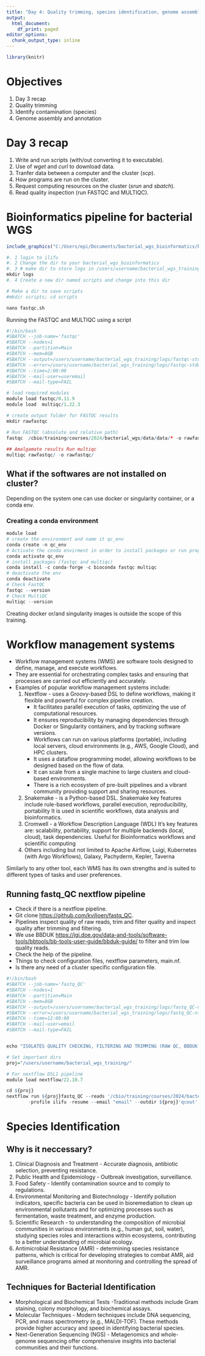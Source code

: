 ```yaml
---
title: "Day 4: Quality trimming, species identification, genome assembly and annotation"
output:
  html_document:
    df_print: paged
editor_options:
  chunk_output_type: inline
---
```


```r
library(knitr)
```

# Objectives
1. Day 3 recap
2. Quality trimming
3. Identify contamination (species)
3. Genome assembly and annotation

# Day 3 recap
1. Write and run scripts (with/out converting it to executable).
2. Use of *wget* and *curl* to download data.
3. Tranfer data between a computer and the cluster (*scp*).
4. How programs are run on the cluster.
5. Request computing resources on the cluster (*srun* and *sbatch*).
6. Read quality inspection (run FASTQC and MULTIQC).

# Bioinformatics pipeline for bacterial WGS

```r
include_graphics("C:/Users/epi/Documents/bacterial_wgs_bioinformatics/bacterial_wgs_workflow.PNG")
```

```r
#. 1 login to ilifu
#. 2 Change the dir to your bacterial_wgs_bioinformatics
#. 3 # make dir to store logs in /users/username/bacterial_wgs_training
mkdir logs
#. 4 Create a new dir named scripts and change into this dir

# Make a dir to save scripts 
#mkdir scripts; cd scripts

nano fastqc.sh
```


Running the FASTQC and MULTIQC using a script
```r
#!/bin/bash
#SBATCH --job-name='fastqc'
#SBATCH --nodes=1 
#SBATCH --partition=Main
#SBATCH --mem=8GB
#SBATCH --output=/users/username/bacterial_wgs_training/logs/fastqc-stdout.txt
#SBATCH --error=/users/username/bacterial_wgs_training/logs/fastqc-stderr.txt
#SBATCH --time=2:00:00
#SBATCH --mail-user=useremail
#SBATCH --mail-type=FAIL

# load required modules
module load fastqc/0.11.9
module load  multiqc/1.22.3 

# create output folder for FASTQC results
mkdir rawfastqc

# Run FASTQC (absolute and relative path)
fastqc  /cbio/training/courses/2024/bacterial_wgs/data/data/* -o rawfastqc/
  
## Amalgamate results Run multiqc
multiqc rawfastqc/ -o rawfastqc/
```

## What if the softwares are not installed on cluster?
Depending on the system one can use docker or singularity container, or a conda env.

### Creating a conda environment

```r
module load 
# create the environment and name it qc_env
conda create -n qc_env
# Activate the conda envirment in order to install packages or run programs
conda activate qc_env
# install packages (fastqc and multiqc)
conda install -c conda-forge -c bioconda fastqc multiqc
# deactivate the env
conda deactivate
# Check FastQC
fastqc --version
# Check MultiQC
multiqc --version
```

Creating docker or/and singularity images is outside the scope of this training.

# Workflow management systems
 - Workflow management systems (WMS) are software tools designed to define, manage, and execute workflows. 
 - They are essential for orchestrating complex tasks and ensuring that processes are carried out efficiently and accurately. 
 - Examples of popular workflow management systems include:
    1. Nextflow - uses a Groovy-based DSL to define workflows, making it flexible and powerful for complex pipeline creation.
       - It facilitates parallel execution of tasks, optimizing the use of computational resources.
       - It ensures reproducibility by managing dependencies through Docker or Singularity containers, and by tracking software versions.
       - Workflows can run on various platforms (portable), including local servers, cloud environments (e.g., AWS, Google Cloud), and HPC clusters.
       - It uses a dataflow programming model, allowing workflows to be designed based on the flow of data.
       - It can scale from a single machine to large clusters and cloud-based environments.
       - There is a rich ecosystem of pre-built pipelines and a vibrant community providing support and sharing resources.
    2. Snakemake - is a Python-based DSL.
    Snakemake key features include rule-based workflows, parallel execution, reproducibility, portability
    It is used in scientific workflows, data analysis and bioinformatics.
    3. Cromwell - a Workflow Description Language (WDL)
    It's key features are: scalability, portability, support for multiple backends (local, cloud), task dependencies.
    Useful for Bioinformatics workflows and scientific computing
    4. Others including but not limited to Apache Airflow, Luigi, Kubernetes (with Argo Workflows), Galaxy, Pachyderm, Kepler, Taverna

Similarly to any other tool, each WMS has its own strengths and is suited to different types of tasks and user preferences. 

## Running fastq_QC nextflow pipeline
 - Check if there is a nextflow pipeline.
 - Git clone <https://github.com/kviljoen/fastq_QC>.
 - Pipelines inspect quality of raw reads, trim and filter quality and inspect quality after trimming and filtering.
 - We use BBDUK <https://jgi.doe.gov/data-and-tools/software-tools/bbtools/bb-tools-user-guide/bbduk-guide/> to filter and trim low quality reads.
 - Check the help of the pipeline.
 - Things to check configuration files, nextflow parameters, main.nf.
 - Is there any need of a cluster specific configuration file.
 
```r
#!/bin/bash
#SBATCH --job-name='fastq_QC'
#SBATCH --nodes=1 
#SBATCH --partition=Main
#SBATCH --mem=8GB
#SBATCH --output=/users/username/bacterial_wgs_training/logs/fastq_QC-nf-stdout.txt
#SBATCH --error=/users/username/bacterial_wgs_training/logs/fastq_QC-nf-stderr.txt
#SBATCH --time=12:00:00
#SBATCH --mail-user=email
#SBATCH --mail-type=FAIL


echo "ISOLATES QUALITY CHECKING, FILTERING AND TRIMMING (RAW QC, BBDUK & POST QC"

# Set important dirs
proj="/users/username/bacterial_wgs_training/"

# For nextflow DSL1 pipeline
module load nextflow/22.10.7

cd ${proj}
nextflow run ${proj}fastq_QC --reads '/cbio/training/courses/2024/bacterial_wgs/data/data/*_R{1,2}_001.fastq.gz' \
        -profile ilifu -resume --email "email" --outdir ${proj}'qcout'
```


# Species Identification
    
## Why is it neccessary?
 1. Clinical Diagnosis and Treatment - Accurate diagnosis, antibiotic selection, preventing resistance.
 2. Public Health and Epidemiology - Outbreak investigation, surveillance.
 3. Food Safety - Identify contamination source and to comply to regulations.
 4. Environmental Monitoring and Biotechnology - Identify pollution indicators, specific bacteria can be used in bioremediation to clean up environmental pollutants and for optimizing processes such as fermentation, waste treatment, and enzyme production.
 5. Scientific Research -  to understanding the composition of microbial communities in various environments (e.g., human gut, soil, water), studying species roles and interactions within ecosystems, contributing to a better understanding of microbial ecology.
 6. Antimicrobial Resistance (AMR) - determining species resistance patterns, which is critical for developing strategies to combat AMR, aid surveillance programs aimed at monitoring and controlling the spread of AMR.

## Techniques for Bacterial Identification
 - Morphological and Biochemical Tests -Traditional methods include Gram staining, colony morphology, and biochemical assays.
 - Molecular Techniques - Modern techniques include DNA sequencing, PCR, and mass spectrometry (e.g., MALDI-TOF). These methods provide higher accuracy and speed in identifying bacterial species.
 - Next-Generation Sequencing (NGS) - Metagenomics and whole-genome sequencing offer comprehensive insights into bacterial communities and their functions.
